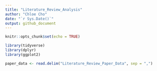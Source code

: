 ```yaml
---
title: "Literature_Review_Analysis"
author: "Chloe Cho"
date: "`r Sys.Date()`"
output: github_document
---
```


```r
knitr::opts_chunk$set(echo = TRUE)

library(tidyverse)
library(dplyr)
library(ggplot2)

```

```r

paper_data <- read.delim("Literature_Review_Paper_Data", sep = ",")

```